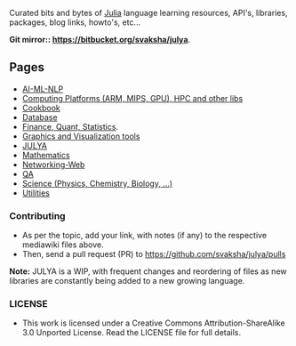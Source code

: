 Curated bits and bytes of [https://github.com/JuliaLang Julia] language learning resources, API's, libraries, packages, blog links, howto's, etc...

'''Git mirror:: [https://bitbucket.org/svaksha/julya https://bitbucket.org/svaksha/julya]'''.

== Pages ==
* [https://github.com/svaksha/julya/blob/master/AI-ML-NLP.mediawiki AI-ML-NLP]
* [https://github.com/svaksha/julya/blob/master/Computing-Platform.mediawiki Computing Platforms (ARM, MIPS, GPU), HPC and other libs]
* [https://github.com/svaksha/julya/blob/master/Cookbook.mediawiki Cookbook]
* [https://github.com/svaksha/julya/blob/master/Database.mediawiki Database]
* [https://github.com/svaksha/julya/blob/master/Finance.mediawiki Finance, Quant, Statistics].
* [https://github.com/svaksha/julya/blob/master/Graphics-Visualization Graphics and Visualization tools]
* [https://github.com/svaksha/julya/blob/master/JULYA.mediawiki JULYA]
* [https://github.com/svaksha/julya/blob/master/Mathematics.mediawiki Mathematics]
* [https://github.com/svaksha/julya/blob/master/Networking-Web.mediawiki Networking-Web]
* [https://github.com/svaksha/julya/blob/master/QA.mediawiki QA]
* [https://github.com/svaksha/julya/blob/master/Science.mediawiki Science (Physics, Chemistry, Biology, ...)]
* [https://github.com/svaksha/julya/blob/master/Utilities.mediawiki Utilities]


=== Contributing ===
* As per the topic, add your link, with notes (if any) to the respective mediawiki files above.
* Then, send a pull request (PR) to https://github.com/svaksha/julya/pulls
'''Note:''' JULYA is a WIP, with frequent changes and reordering of files as new libraries are constantly being added to a new growing language.


=== LICENSE ===
* This work is licensed under a Creative Commons Attribution-ShareAlike 3.0 Unported License. Read the LICENSE file for full details.


